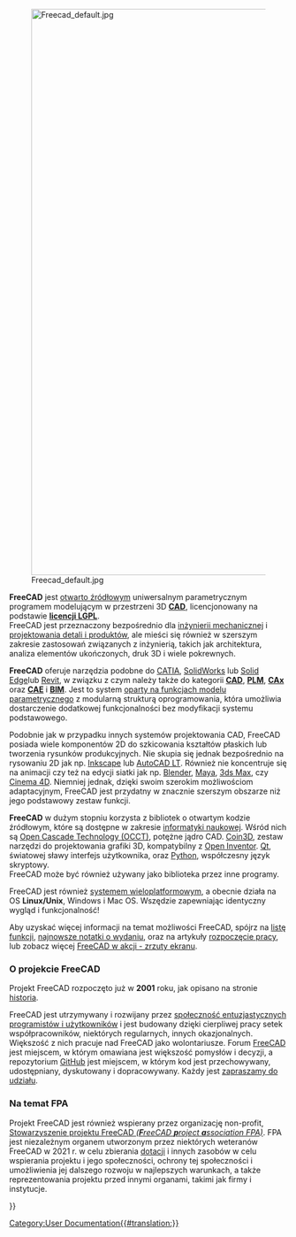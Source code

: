 <languages/>
{{Docnav/pl
|[[Online Help Startpage/pl|Pomoc Online dla Strony startowej]]
|[[Feature list/pl|Lista funkcji]]
}}

[[Image:Freecad default.jpg|1024px|center]] 

'''FreeCAD''' jest [http://en.wikipedia.org/wiki/Open_source otwarto źródłowym] uniwersalnym parametrycznym programem modelującym w przestrzeni 3D [http://en.wikipedia.org/wiki/CAD '''CAD'''], licencjonowany na podstawie ''' [[License/pl|licencji LGPL]] '''.<br>
FreeCAD jest przeznaczony bezpośrednio dla [http://en.wikipedia.org/wiki/Mechanical_engineering inżynierii mechanicznej] i [http://en.wikipedia.org/wiki/Product_design projektowania detali i produktów], ale mieści się również w szerszym zakresie zastosowań związanych z inżynierią, takich jak architektura, analiza elementów ukończonych, druk 3D i wiele pokrewnych.

'''FreeCAD''' oferuje narzędzia podobne do  [http://en.wikipedia.org/wiki/CATIA CATIA], [https://en.wikipedia.org/wiki/Solidworks SolidWorks] lub [http://en.wikipedia.org/wiki/Solid_Edge Solid Edge]lub [https://en.wikipedia.org/wiki/Autodesk_Revit Revit], w związku z czym należy także do kategorii [http://en.wikipedia.org/wiki/CAD '''CAD'''], [http://en.wikipedia.org/wiki/Product_Lifecycle_Management '''PLM'''], [http://en.wikipedia.org/wiki/CAx '''CAx'''] oraz [http://en.wikipedia.org/wiki/Computer-aided_engineering '''CAE'''] i [https://en.wikipedia.org/wiki/Building_information_modeling '''BIM''']. Jest to system [http://en.wikipedia.org/wiki/Parametric_feature_based_modeler oparty na funkcjach modelu parametrycznego] z modularną strukturą oprogramowania, która umożliwia dostarczenie dodatkowej funkcjonalności bez modyfikacji systemu podstawowego.

Podobnie jak w przypadku innych systemów projektowania CAD, FreeCAD posiada wiele komponentów 2D do szkicowania kształtów płaskich lub tworzenia rysunków produkcyjnych. Nie skupia się jednak bezpośrednio na rysowaniu 2D jak np. [https://inkscape.org/ Inkscape] lub [http://en.wikipedia.org/wiki/AutoCAD#AutoCAD_LT AutoCAD LT]. Również nie koncentruje się na animacji czy też na edycji siatki jak np. [https://www.blender.org/ Blender], [http://en.wikipedia.org/wiki/Maya_(software) Maya], [http://en.wikipedia.org/wiki/3ds_Max 3ds Max], czy [http://en.wikipedia.org/wiki/CINEMA_4D Cinema 4D]. Niemniej jednak, dzięki swoim szerokim możliwościom adaptacyjnym, FreeCAD jest przydatny w znacznie szerszym obszarze niż jego podstawowy zestaw funkcji.

'''FreeCAD''' w dużym stopniu korzysta z bibliotek o otwartym kodzie źródłowym, które są dostępne w zakresie [http://en.wikipedia.org/wiki/Scientific_Computation informatyki naukowej]. Wśród nich są [http://OpenCascade.org Open Cascade Technology (OCCT)], potężne jądro CAD. [https://github.com/coin3d/coin/wiki Coin3D], zestaw narzędzi do projektowania grafiki 3D, kompatybilny z [http://en.wikipedia.org/wiki/Open_Inventor Open Inventor]. [http://www.qt.io/ Qt], światowej sławy interfejs użytkownika, oraz [http://www.python.org Python], współczesny język skryptowy. <br>FreeCAD może być również używany jako biblioteka przez inne programy.

FreeCAD jest również [http://en.wikipedia.org/wiki/Cross-platform systemem wieloplatformowym], a obecnie działa na OS '''Linux/Unix''', Windows i Mac OS. Wszędzie zapewniając identyczny wygląd i funkcjonalność!

Aby uzyskać więcej informacji na temat możliwości FreeCAD, spójrz na [[Feature_list/pl|listę funkcji]], [[Feature_list#Release_notes/pl|najnowsze notatki o wydaniu]], oraz na artykuły [[Getting_started/pl|rozpoczęcie pracy]], lub zobacz więcej [[Screenshots/pl|FreeCAD w akcji - zrzuty ekranu]].

<span id="About_the_FreeCAD_project"></span>
===O projekcie FreeCAD===

Projekt FreeCAD rozpoczęto już w '''2001''' roku, jak opisano na stronie [[history/pl|historia]]. 

FreeCAD jest utrzymywany i rozwijany przez [[Contributors/pl|społeczność entuzjastycznych programistów i użytkowników]] i jest budowany dzięki cierpliwej pracy setek współpracowników, niektórych regularnych, innych okazjonalnych. Większość z nich pracuje nad FreeCAD jako wolontariusze. Forum [http://forum.freecad.org FreeCAD] jest miejscem, w którym omawiana jest większość pomysłów i decyzji, a repozytorium [https://github.com/FreeCAD/FreeCAD GitHub] jest miejscem, w którym kod jest przechowywany, udostępniany, dyskutowany i dopracowywany. Każdy jest [[Help_FreeCAD/pl|zapraszamy do udziału]].

<span id="About_the_FPA"></span>
===Na temat FPA===

Projekt FreeCAD jest również wspierany przez organizację non-profit, [https://fpa.freecad.org Stowarzyszenie projektu FreeCAD ''('''F'''reeCAD '''p'''roject '''a'''ssociation FPA)'']. FPA jest niezależnym organem utworzonym przez niektórych weteranów FreeCAD w 2021 r. w celu zbierania [[Donate/pl|dotacji]] i innych zasobów w celu wspierania projektu i jego społeczności, ochrony tej społeczności i umożliwienia jej dalszego rozwoju w najlepszych warunkach, a także reprezentowania projektu przed innymi organami, takimi jak firmy i instytucje.


{{Docnav/pl
|[[Online Help Startpage/pl|Pomoc Online dla Strony startowej]]
|[[Feature list/pl|Lista funkcji]]
}}

{{Userdocnavi{{#translation:}}}}
[[Category:User Documentation{{#translation:}}]]